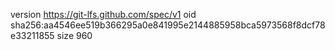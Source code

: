 version https://git-lfs.github.com/spec/v1
oid sha256:aa4546ee519b366295a0e841995e2144885958bca5973568f8dcf78e33211855
size 960
